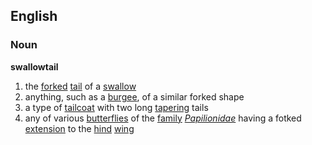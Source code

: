 ==English==
===Noun===
'''swallowtail'''
# the [[fork]]ed [[tail]] of a [[swallow]]
# anything, such as a [[burgee]], of a similar forked shape
# a type of [[tailcoat]] with two long [[tapering]] tails
# any of various [[butterflies]] of the [[family]] ''[[Papilionidae]]'' having a fotked [[extension]] to the [[hind]] [[wing]]
